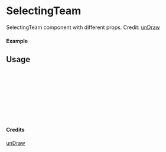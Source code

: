 
<Meta of={SelectingTeam} title="unDraw/SelectingTeam" />

# SelectingTeam

SelectingTeam component with different props.
Credit: [unDraw](https://undraw.co/illustrations)

#### Example

<Canvas of={SelectingTeam.Primary} />

## Usage

```ts
import { SelectingTeam } from "yadl-ui";

const Example = () => {
  return (
      <SelectingTeam />
  );
};

export default Example;
```

#### Credits
[unDraw](https://undraw.co/illustrations)
